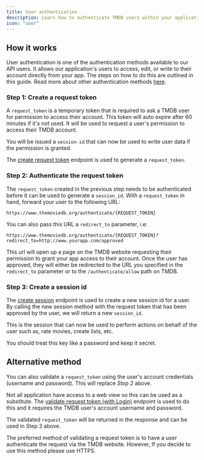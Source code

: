 ```yaml
---
title: User authentication
description: Learn how to authenticate TMDB users within your application.
icon: "user"
---
```


## How it works

User authentication is one of the authentication methods available to our API users. It allows our application's users to access, edit, or write to their account directly from your app. 
The steps on how to do this are outlined in this guide. Read more about other authentication methods [here](https://emiloju.mintlify.app/api-reference/authentication).



### Step 1: Create a request token
A `request_token` is a temporary token that is required to ask a TMDB user for permission to access their account. This token will auto expire after 60 minutes if it's not used.
It will be used to request a user's permission to access their TMDB account. 

You will be issued a `session-id` that can now be used to write user data if the permission is granted. 

The [create request token](https://emiloju.mintlify.app/api-reference/authentication/create-request-token) endpoint is used to generate a `request_token`.

### Step 2: Authenticate the request token
The `request_token` created in the previous step needs to be authenticated before it can be used to generate a `session_id`. With a `request_token` in hand, forward your user to the 
following URL:

```
https://www.themoviedb.org/authenticate/{REQUEST_TOKEN}
```
You can also pass this URL a `redirect_to` parameter, i.e:

```
https://www.themoviedb.org/authenticate/{REQUEST_TOKEN}?redirect_to=http://www.yourapp.com/approved
```

This url will open up a page on the TMDB website requesting their permission to grant your app access to their account. Once the user has approved, 
they will either be redirected to the URL you specified in the `redirect_to` parameter or to the `/authenticate/allow` path on TMDB.


### Step 3: Create a session id
The [create session](https://emiloju.mintlify.app/api-reference/authentication/create-session) endpoint is used to create a new session id for a user. By calling the new session method with the request token that has been approved by the user, 
we will return a new `session_id`. 

This is the session that can now be used to perform actions on behalf of the user such as, rate movies, create lists, etc. 

<Note>You should treat this key like a password and keep it secret.</Note>


## Alternative method

You can also validate a `request_token` using the user's account credentials (username and password). This will replace *Step 2* above. 

Not all application have access to a web view so this can be used as a substitute. The [validate request token (with Login)](https://emiloju.mintlify.app/api-reference/authentication/validate-request-token-with-login) endpoint is used to do this and it requires
the TMDB user's account username and password. 

The validated `request_token` will be returned in the response and can be used in Step 3 above.

<Note>The preferred method of validating a request token is to have a user authenticate the request via the TMDB website. However, If you decide to use this method
please use HTTPS.</Note>




